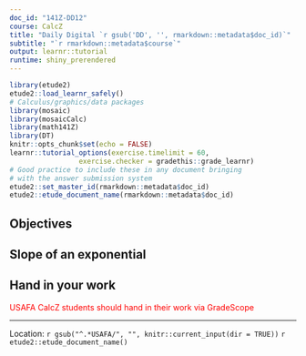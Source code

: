 ```yaml
---
doc_id: "141Z-DD12"
course: CalcZ
title: "Daily Digital `r gsub('DD', '', rmarkdown::metadata$doc_id)`"
subtitle: "`r rmarkdown::metadata$course`"
output: learnr::tutorial
runtime: shiny_prerendered
---
```


```r
library(etude2)
etude2::load_learnr_safely()
# Calculus/graphics/data packages
library(mosaic)
library(mosaicCalc)
library(math141Z)
library(DT)
knitr::opts_chunk$set(echo = FALSE)
learnr::tutorial_options(exercise.timelimit = 60,
                 exercise.checker = gradethis::grade_learnr)
# Good practice to include these in any document bringing
# with the answer submission system
etude2::set_master_id(rmarkdown::metadata$doc_id) 
etude2::etude_document_name(rmarkdown::metadata$doc_id) 
```


## Objectives

## Slope of an exponential



## Hand in your work

<div style="color: red;">USAFA CalcZ students should hand in their work via GradeScope</div>


<!--

REMEMBER: Press the REFRESH button before copying the hash code and submitting it at the <a href="https://forms.microsoft.com/Pages/ResponsePage.aspx?id=Bgq4einwwEWE0X2tGc48YcCKijCKVrhDla481YPh1UJUMVdERUtVT0VOSEpMMEdPQU1aWlpYTTA0RS4u" target = "_blank">USAFA Math 142Z site</a>


```rr
etude2::submissions_ui()
```

```rr
etude2::submissions_logic()
```

-->

-----

Location: `r gsub("^.*USAFA/", "", knitr::current_input(dir = TRUE))` `r  etude2::etude_document_name()`

